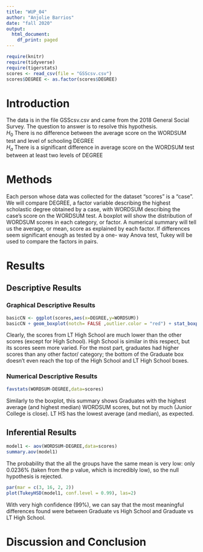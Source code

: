 ```yaml
---
title: "WUP_04"
author: "Anjolie Barrios"
date: "fall 2020"
output:
  html_document:
    df_print: paged
---
```


```r
require(knitr)
require(tidyverse)
require(tigerstats)
scores <- read_csv(file = "GSScsv.csv")
scores$DEGREE <- as.factor(scores$DEGREE)
```

# Introduction

<!--In this section you explain what you are trying to show.  Where did the data come from?  What is the research or other question you are trying to answer?!-->

The data is in the file GSScsv.csv and came from the 2018 General Social Survey.  The question to answer is to resolve this hypothesis.  
$H_0$ There is no difference between the average score on the WORDSUM test and level of schooling DEGREE  
$H_a$ There is a significant difference in average score on the WORDSUM test between at least two levels of DEGREE  

# Methods

<!--Decide on your methods:  use "variable analysis" or other appropriate descriptors.  Make sure to choose at least one graphical method and at least one numerical method.!-->
Each person whose data was collected for the dataset "scores" is a "case". We will compare DEGREE, a factor variable describing the highest scholastic degree obtained by a case, with WORDSUM describing the case's score on the WORDSUM test. A boxplot will show the distribution of WORDSUM scores in each category, or factor. A numerical summary will tell us the average, or mean, score as explained by each factor. If differences seem significant enough as tested by a one- way Anova test, Tukey will be used to compare the factors in pairs. 

# Results

<!--Divide this section into two sub-sections:  One for your descriptive  results and one for your inferential results.!-->

## Descriptive Results

### Graphical Descriptive Results
```r
basicCN <- ggplot(scores,aes(x=DEGREE,y=WORDSUM))
basicCN + geom_boxplot(notch= FALSE ,outlier.color = "red") + stat_boxplot(geom ='errorbar') + labs(title="DEGREE vs WORDSUM scores")
```
  
Clearly, the scores from LT High School are much lower than the other scores (except for High School). High School is similar in this respect, but its scores seem more varied. For the most part, graduates had higher scores than any other factor/ category; the bottom of the Graduate box doesn't even reach the top of the High School and LT High School boxes. 
<!--Graphical results here.  Make sure to show your code.  Provide appropriate labels for axes, giving units if possible, and provide a good title for the graph, too.  Use the graphical results to describe the patterns if any that exist in the data as focused toward the research question!-->

### Numerical Descriptive Results
```r
favstats(WORDSUM~DEGREE,data=scores)
```
  
Similarly to the boxplot, this summary shows Graduates with the highest average (and highest median) WORDSUM scores, but not by much (Junior College is close). LT HS has the lowest average (and median), as expected.  
<!--Numerical results go here. Use the numerical results to describe the patterns if any that exist in the data as focused toward the research question!-->

## Inferential Results
```r
model1 <- aov(WORDSUM~DEGREE,data=scores)
summary.aov(model1)
```
  
The probability that the all the groups have the same mean is very low: only 0.0236% (taken from the p value, which is incredibly low), so the null hypothesis is rejected.  
```r
par(mar = c(3, 16, 2, 2))
plot(TukeyHSD(model1, conf.level = 0.99), las=2)
```
  
With very high confidence (99%), we can say that the most meaningful differences found were between Graduate vs High School and Graduate vs LT High School. 
<!--State hypothesis clearly.  Make sure your discussion of the inferential test covers all the aspects that the test output produces, such as test statistic, p-value etc.  Make a decision about the null hypothesis, explain the assumptions on which the selected test/procedure was based, and why the chosen procedure satisfys the assumptions and is appropriate to answer the research question!-->


# Discussion and Conclusion

<!--Discussion and conclusion here.  If you found a relationship be sure to consider whether the relationship occurs because one of the variavbles causes the other, or whether they perhasps are related for some other reason.  Watch the chapter 6 videos from the GeorgeTown videos collection.!-->
